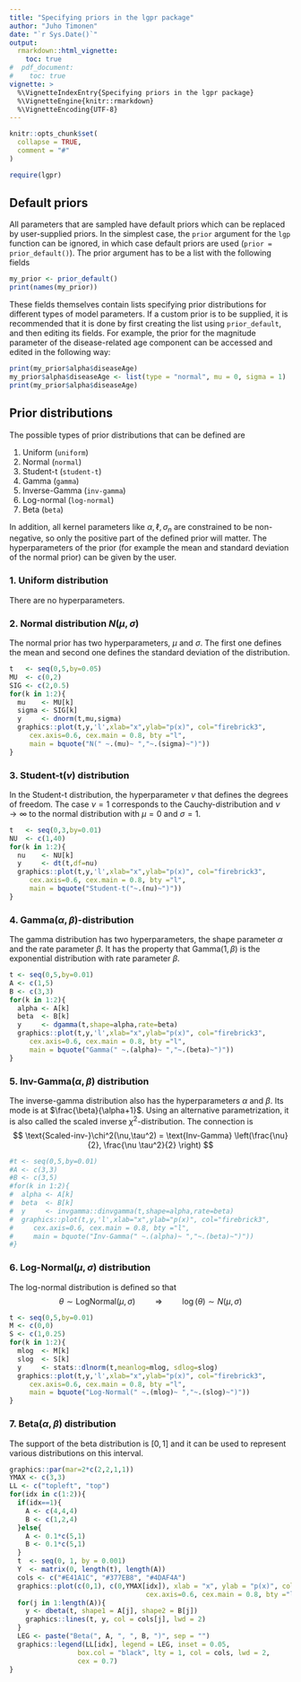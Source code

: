 ```yaml
---
title: "Specifying priors in the lgpr package"
author: "Juho Timonen"
date: "`r Sys.Date()`"
output: 
  rmarkdown::html_vignette:
    toc: true
#  pdf_document:
#    toc: true     
vignette: >
  %\VignetteIndexEntry{Specifying priors in the lgpr package}
  %\VignetteEngine{knitr::rmarkdown}
  %\VignetteEncoding{UTF-8}
---
```


```r
knitr::opts_chunk$set(
  collapse = TRUE,
  comment = "#"
)
```
  
```r
require(lgpr)
```

## Default priors
  
All parameters that are sampled have default priors which can be replaced by user-supplied priors. In the simplest case, the `prior` argument for the `lgp` function can be ignored, in which case default priors are used (`prior = prior_default()`). The prior argument has to be a list with the following fields

```r
my_prior <- prior_default()
print(names(my_prior))
```

These fields themselves contain lists specifying prior distributions for different types of model parameters. If a custom prior is to be supplied, it is recommended that it is done by first creating the list using `prior_default`, and then editing its fields. For example, the prior for the magnitude parameter of the disease-related age component can be accessed and edited in the following way:
```r
print(my_prior$alpha$diseaseAge)
my_prior$alpha$diseaseAge <- list(type = "normal", mu = 0, sigma = 1)
print(my_prior$alpha$diseaseAge)
```


## Prior distributions
The possible types of prior distributions that can be defined are
  
1. Uniform (`uniform`)
2. Normal (`normal`)
3. Student-t (`student-t`)
4. Gamma (`gamma`)
5. Inverse-Gamma (`inv-gamma`)
6. Log-normal (`log-normal`)
7. Beta (`beta`)
  
In addition, all kernel parameters like $\alpha, \ell, \sigma_n$ are constrained to be non-negative, so only the positive part of the defined prior will matter. The hyperparameters of the prior (for example the mean and standard deviation of the normal prior) can be given by the user.
  
### 1. Uniform distribution
There are no hyperparameters.
  
### 2. Normal distribution $N(\mu,\sigma)$
The normal prior has two hyperparameters, $\mu$ and $\sigma$. The first one defines the mean and second one defines the standard deviation of the distribution.
  
```r
t   <- seq(0,5,by=0.05)
MU  <- c(0,2)
SIG <- c(2,0.5)
for(k in 1:2){
  mu    <- MU[k]
  sigma <- SIG[k]
  y     <- dnorm(t,mu,sigma)
  graphics::plot(t,y,'l',xlab="x",ylab="p(x)", col="firebrick3", 
     cex.axis=0.6, cex.main = 0.8, bty ="l",
     main = bquote("N(" ~.(mu)~ ","~.(sigma)~")"))
}

```

### 3. Student-t$(\nu)$ distribution
In the Student-t distribution, the hyperparameter $\nu$ that defines the degrees of freedom. The case $\nu=1$ corresponds to the Cauchy-distribution and $\nu \rightarrow \infty$ to the normal distribution with $\mu=0$ and $\sigma=1$. 
  
```r
t   <- seq(0,3,by=0.01)
NU  <- c(1,40)
for(k in 1:2){
  nu    <- NU[k]
  y     <- dt(t,df=nu)
  graphics::plot(t,y,'l',xlab="x",ylab="p(x)", col="firebrick3", 
     cex.axis=0.6, cex.main = 0.8, bty ="l",
     main = bquote("Student-t("~.(nu)~")"))
}

```

### 4. Gamma$(\alpha,\beta)$-distribution
The gamma distribution has two hyperparameters, the shape parameter $\alpha$ and the rate parameter $\beta$. It has the property that Gamma$(1,\beta)$ is the exponential distribution with rate parameter $\beta$.
  
```r
t <- seq(0,5,by=0.01)
A <- c(1,5)
B <- c(3,3)
for(k in 1:2){
  alpha <- A[k]
  beta  <- B[k]
  y     <- dgamma(t,shape=alpha,rate=beta)
  graphics::plot(t,y,'l',xlab="x",ylab="p(x)", col="firebrick3", 
     cex.axis=0.6, cex.main = 0.8, bty ="l",
     main = bquote("Gamma(" ~.(alpha)~ ","~.(beta)~")"))
}
```

### 5. Inv-Gamma$(\alpha,\beta)$ distribution
The inverse-gamma distribution also has the hyperparameters $\alpha$ and $\beta$. Its mode is at $\frac{\beta}{\alpha+1}$. Using an alternative parametrization, it is also called the scaled inverse $\chi^2$-distribution. The connection is
$$
\text{Scaled-inv-}\chi^2(\nu,\tau^2) = \text{Inv-Gamma} \left(\frac{\nu}{2}, \frac{\nu \tau^2}{2} \right)
$$
  
```r
#t <- seq(0,5,by=0.01)
#A <- c(3,3)
#B <- c(3,5)
#for(k in 1:2){
#  alpha <- A[k]
#  beta  <- B[k]
#  y     <- invgamma::dinvgamma(t,shape=alpha,rate=beta)
#  graphics::plot(t,y,'l',xlab="x",ylab="p(x)", col="firebrick3", 
#     cex.axis=0.6, cex.main = 0.8, bty ="l",
#     main = bquote("Inv-Gamma(" ~.(alpha)~ ","~.(beta)~")"))
#}
```

### 6. Log-Normal$(\mu,\sigma)$ distribution
The log-normal distribution is defined so that
$$
\theta \sim \text{LogNormal}(\mu,\sigma)  \hspace{1cm} \Longrightarrow \hspace{1cm}  \log(\theta) \sim N(\mu,\sigma) 
$$
  
```r
t <- seq(0,5,by=0.01)
M <- c(0,0)
S <- c(1,0.25)
for(k in 1:2){
  mlog  <- M[k]
  slog  <- S[k]
  y     <- stats::dlnorm(t,meanlog=mlog, sdlog=slog)
  graphics::plot(t,y,'l',xlab="x",ylab="p(x)", col="firebrick3", 
     cex.axis=0.6, cex.main = 0.8, bty ="l",
     main = bquote("Log-Normal(" ~.(mlog)~ ","~.(slog)~")"))
}
```

### 7. Beta$(\alpha,\beta)$ distribution
The support of the beta distribution is $[0,1]$ and it can be used to represent various distributions on this interval.
  
```r
graphics::par(mar=2*c(2,2,1,1))
YMAX <- c(3,3)
LL <- c("topleft", "top")
for(idx in c(1:2)){
  if(idx==1){
    A <- c(4,4,4)
    B <- c(1,2,4)
  }else{
    A <- 0.1*c(5,1)
    B <- 0.1*c(5,1)
  }
  t  <- seq(0, 1, by = 0.001)
  Y  <- matrix(0, length(t), length(A))
  cols <- c("#E41A1C", "#377EB8", "#4DAF4A")
  graphics::plot(c(0,1), c(0,YMAX[idx]), xlab = "x", ylab = "p(x)", col = "white",
                                  cex.axis=0.6, cex.main = 0.8, bty ="l")
  for(j in 1:length(A)){
    y <- dbeta(t, shape1 = A[j], shape2 = B[j])
    graphics::lines(t, y, col = cols[j], lwd = 2) 
  }
  LEG <- paste("Beta(", A, ", ", B, ")", sep = "")
  graphics::legend(LL[idx], legend = LEG, inset = 0.05, 
                 box.col = "black", lty = 1, col = cols, lwd = 2,
                 cex = 0.7)
}
```
